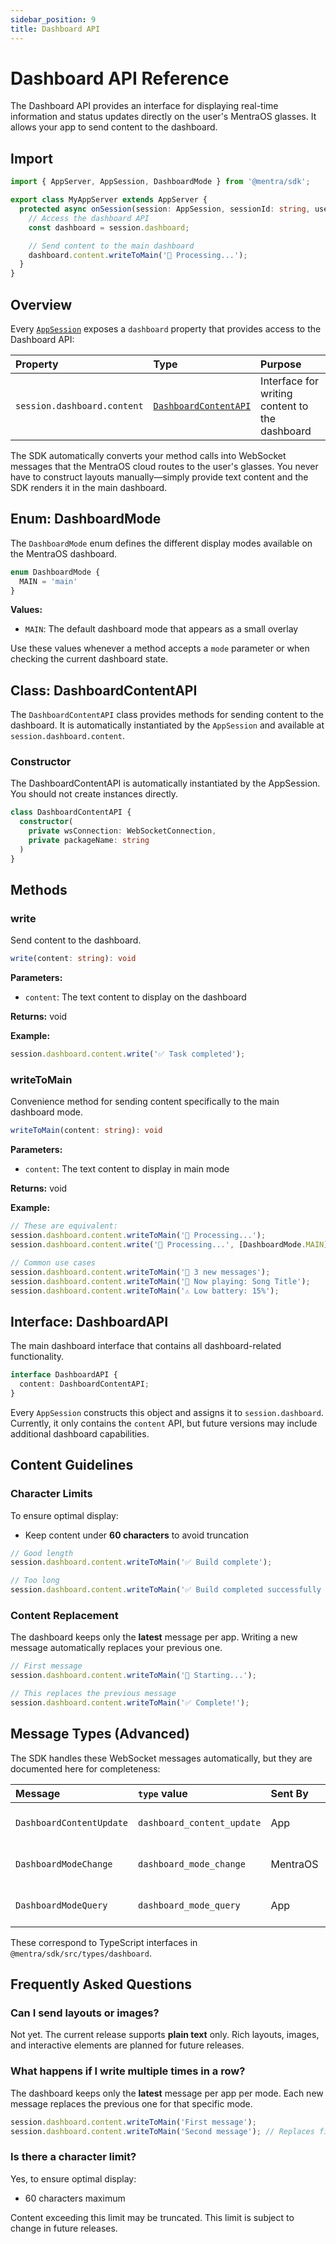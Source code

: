 ```yaml
---
sidebar_position: 9
title: Dashboard API
---
```


# Dashboard API Reference

The Dashboard API provides an interface for displaying real-time information and status updates directly on the user's MentraOS glasses. It allows your app to send content to the dashboard.

## Import

```typescript
import { AppServer, AppSession, DashboardMode } from '@mentra/sdk';

export class MyAppServer extends AppServer {
  protected async onSession(session: AppSession, sessionId: string, userId: string): Promise<void> {
    // Access the dashboard API
    const dashboard = session.dashboard;

    // Send content to the main dashboard
    dashboard.content.writeToMain('🔄 Processing...');
  }
}
```

## Overview

Every [`AppSession`](/reference/app-session) exposes a `dashboard` property that provides access to the Dashboard API:

| Property | Type | Purpose |
| :------- | :--- | :------ |
| `session.dashboard.content` | [`DashboardContentAPI`](#class-dashboardcontentapi) | Interface for writing content to the dashboard |

The SDK automatically converts your method calls into WebSocket messages that the MentraOS cloud routes to the user's glasses. You never have to construct layouts manually—simply provide text content and the SDK renders it in the main dashboard.

## Enum: DashboardMode

The `DashboardMode` enum defines the different display modes available on the MentraOS dashboard.

```typescript
enum DashboardMode {
  MAIN = 'main'
}
```

**Values:**
- `MAIN`: The default dashboard mode that appears as a small overlay

Use these values whenever a method accepts a `mode` parameter or when checking the current dashboard state.

## Class: DashboardContentAPI

The `DashboardContentAPI` class provides methods for sending content to the dashboard. It is automatically instantiated by the `AppSession` and available at `session.dashboard.content`.

### Constructor

The DashboardContentAPI is automatically instantiated by the AppSession. You should not create instances directly.

```typescript
class DashboardContentAPI {
  constructor(
    private wsConnection: WebSocketConnection,
    private packageName: string
  )
}
```

## Methods

### write

Send content to the dashboard.

```typescript
write(content: string): void
```

**Parameters:**
- `content`: The text content to display on the dashboard

**Returns:** void

**Example:**
```typescript
session.dashboard.content.write('✅ Task completed');
```

### writeToMain

Convenience method for sending content specifically to the main dashboard mode.

```typescript
writeToMain(content: string): void
```

**Parameters:**
- `content`: The text content to display in main mode

**Returns:** void

**Example:**
```typescript
// These are equivalent:
session.dashboard.content.writeToMain('🔄 Processing...');
session.dashboard.content.write('🔄 Processing...', [DashboardMode.MAIN]);

// Common use cases
session.dashboard.content.writeToMain('📧 3 new messages');
session.dashboard.content.writeToMain('🎵 Now playing: Song Title');
session.dashboard.content.writeToMain('⚠️ Low battery: 15%');
```





## Interface: DashboardAPI

The main dashboard interface that contains all dashboard-related functionality.

```typescript
interface DashboardAPI {
  content: DashboardContentAPI;
}
```

Every `AppSession` constructs this object and assigns it to `session.dashboard`. Currently, it only contains the `content` API, but future versions may include additional dashboard capabilities.

## Content Guidelines

### Character Limits

To ensure optimal display:

- Keep content under **60 characters** to avoid truncation

```typescript
// Good length
session.dashboard.content.writeToMain('✅ Build complete');

// Too long
session.dashboard.content.writeToMain('✅ Build completed successfully with all tests passing and no errors found');
```

### Content Replacement

The dashboard keeps only the **latest** message per app. Writing a new message automatically replaces your previous one.

```typescript
// First message
session.dashboard.content.writeToMain('🔄 Starting...');

// This replaces the previous message
session.dashboard.content.writeToMain('✅ Complete!');
```




## Message Types (Advanced)

The SDK handles these WebSocket messages automatically, but they are documented here for completeness:

| Message | `type` value | Sent By | Purpose |
| :------ | :----------- | :------ | :------ |
| `DashboardContentUpdate` | `dashboard_content_update` | App | Send new content to dashboard |
| `DashboardModeChange` | `dashboard_mode_change` | MentraOS | Notify of mode transitions |
| `DashboardModeQuery` | `dashboard_mode_query` | App | Request current mode |

These correspond to TypeScript interfaces in `@mentra/sdk/src/types/dashboard`.

## Frequently Asked Questions

### Can I send layouts or images?

Not yet. The current release supports **plain text** only. Rich layouts, images, and interactive elements are planned for future releases.

### What happens if I write multiple times in a row?

The dashboard keeps only the **latest** message per app per mode. Each new message replaces the previous one for that specific mode.

```typescript
session.dashboard.content.writeToMain('First message');
session.dashboard.content.writeToMain('Second message'); // Replaces first message
```

### Is there a character limit?

Yes, to ensure optimal display:
- 60 characters maximum

Content exceeding this limit may be truncated. This limit is subject to change in future releases.


